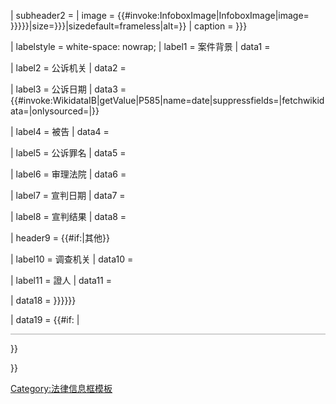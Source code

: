 {{Infobox
| child            = {{{child|}}}
| bodyclass  = vevent
| aboveclass = summary
| abovestyle = font-size:130%;
| above      = {{{名称|<includeonly>{{PAGENAMEBASE}}</includeonly>}}}
| subheader = {{#if:{{{英语|}}}|{{{英语|}}}}}
| subheader2 = {{{又名|}}}
| image      = {{#invoke:InfoboxImage|InfoboxImage|image={{{图片|{{#invoke:Wikidata|getValue|P18|{{{image|FETCH_WIKIDATA}}} }}}}}|size={{{image_size|{{{图片大小|}}}}}}|sizedefault=frameless|alt={{{alt|}}}}}
| caption    = {{{caption|{{{图片说明|}}}}}}

| labelstyle = white-space: nowrap;
| label1     = 案件背景
| data1      = {{{案件背景|}}}

| label2     = 公诉机关
| data2      = {{{公诉机构|}}}

| label3     = 公诉日期
| data3      = {{#invoke:WikidataIB|getValue|P585|name=date|suppressfields={{{suppressfields|}}}|fetchwikidata={{{fetchwikidata|ALL}}}|onlysourced={{{onlysourced|}}}|{{{公诉日期|}}}}}

| label4     = 被告
| data4      = {{{被告人员|}}}

| label5     = 公诉罪名
| data5      = {{{公诉罪名|}}}

| label6     = 审理法院
| data6      = {{{审理法院|}}}

| label7     = 宣判日期
| data7      = {{{宣判日期|}}}

| label8     = 宣判结果
| data8      = {{{宣判结果|}}}

| header9 = {{#if:{{{调查机构|}}}{{{相关证人|}}}|其他}}

| label10     = 调查机关
| data10      = {{{调查机构|}}}

| label11     = 證人
| data11      = {{{相关证人|}}}

| data18     = {{{nrhp|{{{embedded|{{{module|}}}}}}}}}

| data19     = {{#if:{{{注释|}}} |<div style="border-top:1px solid #aaa;font-size:90%;">{{{注释}}}</div>}}

}}<noinclude>{{Documentation}}
[[Category:法律信息框模板]]</noinclude>